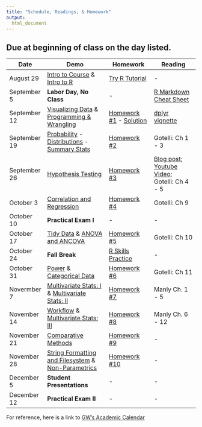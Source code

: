 ```yaml
---
title: "Schedule, Readings, & Homework" 
output: 
  html_document
---
```

 
## Due at beginning of class on the day listed. 


| Date  | Demo | Homework  | Reading |
| --------- | -------------------------  | ------------------ | ------------------ |
| August 29 | [Intro to Course](presentations/intro2course/intro2course.html) & [Intro to R](presentations/intro2R/intro2R.html)     | [Try R Tutorial](http://tryr.codeschool.com) | - |
| September 5 | **Labor Day, No Class** | - | [R Markdown Cheat Sheet](readings_pdf/rmarkdown-cheatsheet.pdf) |
| September 12 | [Visualizing Data](presentations/visualization/visualization.html) & [Programming & Wrangling](presentations/programming-wrangling/programming-wrangling.html) |  [Homework #1](homework_assignment_1.html) - [Solution](HW_1_solution.html) | [dplyr vignette](http://cran.rstudio.com/web/packages/dplyr/vignettes/introduction.html) | - |
| September 19|  [Probability](presentations/probability/probability.html) - [Distributions](presentations/distributions/distributions.html) - [Summary Stats]() |  [Homework #2](homework_assignment_2.html) | Gotelli: Ch 1 - 3 | - |
| September 26 | [Hypothesis Testing]() | [Homework #3]()  | [Blog post](https://oikosjournal.wordpress.com/2011/10/11/frequentist-vs-bayesian-statistics-resources-to-help-you-choose/); [Youtube Video](https://youtu.be/42QuXLucH3Q); Gotelli: Ch 4 - 5 | - | 
| October 3 | [Correlation and Regression]() | [Homework #4]()  | Gotelli: Ch 9  | 
| October 10| **Practical Exam I** | - | - | - |
| October 17 |  [Tidy Data]() & [ANOVA and ANCOVA]() |  [Homework #5]() | Gotelli: Ch 10  | 
| October 24 |  **Fall Break** | [R Skills Practice]() | - | - |
| October 31 | [Power]() & [Categorical Data]() |  [Homework #6]() |  Gotelli: Ch 11 |
| Novermber 7 | [Multivariate Stats: I]() & [Multivariate Stats: II]() |  [Homework #7]() | Manly Ch. 1 - 5 | - | - |
| November 14 |   [Workflow]() & [Multivariate Stats: III]() |  [Homework #8]() | Manly Ch. 6 - 12 | 
| November	21 | [Comparative Methods]() | [Homework #9]()  | - | - |
| November 28 | [String Formatting and Filesystem]() & [Non-Parametrics]()  | [Homework #10]() | - | - | 
| December 5 | **Student Presentations** | - | - |
| December 12 | **Practical Exam II** | - | - | - |

For reference, here is a link to [GW's Academic Calendar](https://www.gwu.edu/academic-calendar)

